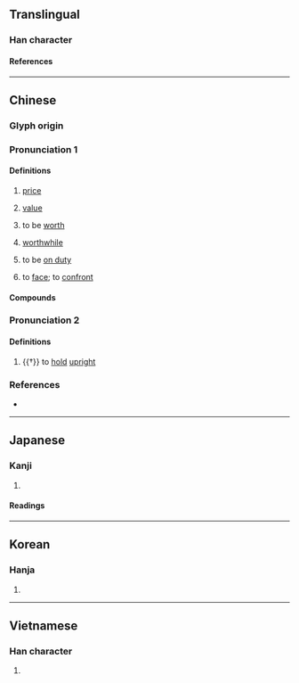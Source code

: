 {{also|値|𰁲}}
{{character info}}
==Translingual==
{{stroke order|strokes=10}}
{{CJKV-forms|值|值|値|値}}

===Han character===
{{Han char|rn=9|rad=人|as=08|sn=10|four=24216|canj=OJBM|ids=⿰亻直}}

====References====
{{Han ref|kx=0109.171|hdz=10171.080|uh=503C}}

----

==Chinese==
{{zh-forms|t2=値|ss=𰁲}}

===Glyph origin===
{{Han etym}}

===Pronunciation 1===
{{zh-pron
|m=zhí
|m-s=
|c=zik6
|c-t=
|g=
|h=pfs=ta̍t/chhṳ̍t
|h_note=ta̍t - vernacular; chhṳ̍t - literary
|j=
|mb=
|md=dĭk
|mn=xm,zz:te̍k/qz:tia̍k/ti̍t/ta̍t
|mn_note=Mainland: te̍k/tia̍k - literary; ti̍t, ta̍t - vernacular
Taiwan: ti̍t - literary; ta̍t - vernacular
|mn-t=dag8/dêg8
|mn-t_note=dag8 - vernacular; dêg8 - literary
|w=5zeq
|x=
|mc=y
|oc=y
|ma=y
|cat=n
}}

====Definitions====
{{zh-hanzi}}

# [[price]]
# {{lb|zh|mathematics|computing|etc.}} [[value]]
#: {{zh-x|絕對值|absolute '''value'''}}
# to be [[worth]]
#: {{zh-x|這 塊 玉 值 一 萬 美元。|This jade '''is worth''' ten thousand US dollars.}}
# [[worthwhile]]
#: {{zh-x|這 趟 旅行 太 值 了。|This journey is absolutely '''worthwhile'''.}}
# to be [[on duty]]
#: {{zh-x|值班|to be on duty}}
# to [[face]]; to [[confront]]

====Compounds====
{{zh-der|真值|增值|加值稅|值回票價|年產值|價值|不值得|不值一錢|價值標準|價值判斷|不值當|價值觀念|值宿|幣值|保值|公告現值|值勤|不值一笑|值遇|加值網路|不值一看|值年|不值|一錢不值|值錢|平均值|值得|帳面價值|價值邏輯|價值論|價值指標|不值錢|值更|不值一哂|價值觀|剩餘價值|不值一文|值月|報值掛號|價值衝突|值星|升值|一文不值|值日|價值連城|值夜|儲值票|值班|值星官|產值|數值控制|社會價值|承諾值|數值分析|承值|比值|新聞價值|時值|當值|現值|淨值|數值|淨值法|成交總值|正值|期望值|月值年災|豹值|近似值|輪值|適值|酸鹼值|等值價格|股票價值|音值|面值|附加價值|總值|等值|量值|貶值|絕對值|調值}}

===Pronunciation 2===
{{zh-pron
|m=zhì
|c=zik6
|mc=y
|oc=y
|ma=y
|dial=n
|cat=v
}}

====Definitions====
{{zh-hanzi}}

# {{†}} to [[hold]] [[upright]]

===References===
* {{R:yue:Hanzi}}

{{zh-cat|Intermediate}}

----

==Japanese==

===Kanji===
{{ja-kanji|grade=|rs=人08}}

# {{rfdef|ja|sort=人08}}

====Readings====
{{ja-readings
|goon=じ, じき
|kanon=ち, ちょく
|kun=ね-, あたい-, あ-う
}}

----

==Korean==

===Hanja===
{{ko-hanja|치}}

# {{rfdef|ko|sort=人08}}

----

==Vietnamese==

===Han character===
{{vi-readings|reading=[[trị]], [[trịa]]|rs=人08}}

# {{rfdef|vi|sort=人08}}